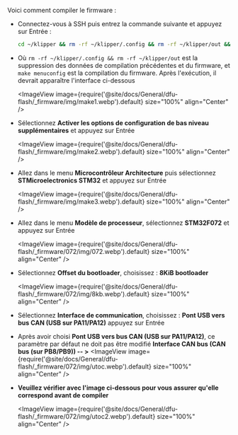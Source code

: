 Voici comment compiler le firmware :
* Connectez-vous à SSH puis entrez la commande suivante et appuyez sur Entrée :

    ```bash
    cd ~/klipper && rm -rf ~/klipper/.config && rm -rf ~/klipper/out && make menuconfig
    ```

* Où `rm -rf ~/klipper/.config && rm -rf ~/klipper/out` est la suppression des données de compilation précédentes et du firmware, et `make menuconfig` est la compilation du firmware. Après l'exécution, il devrait apparaître l'interface ci-dessous

    <ImageView image={require('@site/docs/General/dfu-flash/_firmware/img/make1.webp').default} size="100%" align="Center" />

* Sélectionnez **Activer les options de configuration de bas niveau supplémentaires** et appuyez sur Entrée

    <ImageView image={require('@site/docs/General/dfu-flash/_firmware/img/make2.webp').default} size="100%" align="Center" />

* Allez dans le menu **Microcontrôleur Architecture** puis sélectionnez **STMicroelectronics STM32** et appuyez sur Entrée

    <ImageView image={require('@site/docs/General/dfu-flash/_firmware/img/make3.webp').default} size="100%" align="Center" />

* Allez dans le menu **Modèle de processeur**, sélectionnez **STM32F072** et appuyez sur Entrée

    <ImageView image={require('@site/docs/General/dfu-flash/_firmware/072/img/072.webp').default} size="100%" align="Center" />

* Sélectionnez **Offset du bootloader**, choisissez : **8KiB bootloader**

    <ImageView image={require('@site/docs/General/dfu-flash/_firmware/072/img/8kb.webp').default} size="100%" align="Center" />

* Sélectionnez **Interface de communication**, choisissez : **Pont USB vers bus CAN (USB sur PA11/PA12)** appuyez sur Entrée
* Après avoir choisi **Pont USB vers bus CAN (USB sur PA11/PA12)**, ce paramètre par défaut ne doit pas être modifié **Interface CAN bus (CAN bus (sur PB8/PB9)) -- >**
    <ImageView image={require('@site/docs/General/dfu-flash/_firmware/072/img/utoc.webp').default} size="100%" align="Center" />   

* **Veuillez vérifier avec l'image ci-dessous pour vous assurer qu'elle correspond avant de compiler**

    <ImageView image={require('@site/docs/General/dfu-flash/_firmware/072/img/utoc2.webp').default} size="100%" align="Center" />